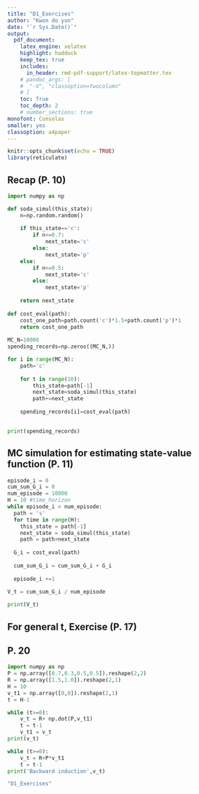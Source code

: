 ```yaml
---
title: "D1_Exercises"  
author: "Kwon do yun"  
date: "`r Sys.Date()`"  
output:   
  pdf_document:  
    latex_engine: xelatex
    highlight: haddock  
    keep_tex: true  
    includes:
      in_header: rmd-pdf-support/latex-topmatter.tex
    # pandoc_args: [
    #  "-V", "classoption=twocolumn"
    # ]
    toc: True   
    toc_depth: 2  
    # number_sections: true  
monofont: Consolas
smaller: yes
classoption: a4paper
---
```


```r
knitr::opts_chunk$set(echo = TRUE)
library(reticulate)

```

\newpage

## Recap (P. 10)

```python
import numpy as np

def soda_simul(this_state):
    n=np.random.random()
    
    if this_state=='c':
        if n<=0.7:
            next_state='c'
        else:
            next_state='p'
    else:
        if n<=0.5:
            next_state='c'
        else:
            next_state='p'
            
    return next_state
    
def cost_eval(path):
    cost_one_path=path.count('c')*1.5+path.count('p')*1
    return cost_one_path
    
MC_N=10000
spending_records=np.zeros((MC_N,))

for i in range(MC_N):
    path='c' 
    
    for t in range(10):
        this_state=path[-1]
        next_state=soda_simul(this_state)
        path+=next_state
      
    spending_records[i]=cost_eval(path)
    
```


```python
print(spending_records)
```



## MC simulation for estimating state-value function (P. 11)

```python
episode_i = 0
cum_sum_G_i = 0
num_episode = 10000
H = 10 #time_horizon
while episode_i < num_episode:
  path = 's'
  for time in range(H):
    this_state = path[-1]
    next_state = soda_simul(this_state)
    path = path+next_state
    
  G_i = cost_eval(path)
  
  cum_sum_G_i = cum_sum_G_i + G_i
  
  episode_i +=1
  
V_t = cum_sum_G_i / num_episode

print(V_t)
```


## For general t, Exercise (P. 17)

\begin{align}
  &V_t(s)=\mathbb E[G_t|S_t = s] \\
  &=\mathbb E[\sum_{i=t}^{H-1}r_i|S_t = s]\\
  &=\mathbb E[r_t+r_{t+1}+...+r_{H-1}|S_t = s]\\
  &=\mathbb E[r_t|S_t = s] + \mathbb E[r_{t+1}+...+r_{H-1}|S_t = s]\\
  &=R(s) + \mathbb E[G_{t+1}|S_{t+1} = s]\\
  &=R(s) + \sum_{s\prime\in S}P_{ss\prime} \mathbb E[G_{t+1}|S_{t+1} = s\prime]\\
  &=R(s) + \sum_{s\prime\in S}P_{ss\prime} V_{t+1}(s\prime)
\end{align}



\newpage

## P. 20

```python
import numpy as np
P = np.array([0.7,0.3,0.5,0.5]).reshape(2,2)
R = np.array([1.5,1.0]).reshape(2,1)
H = 10
v_t1 = np.array([0,0]).reshape(2,1)
t = H-1

while (t>=0):
    v_t = R+ np.dot(P,v_t1)
    t = t-1
    v_t1 = v_t
print(v_t)

```


```python
while (t>=0):
    v_t = R+P*v_t1
    t = t-1
print('Backward induction',v_t)
```


```r
"D1_Exercises"
```